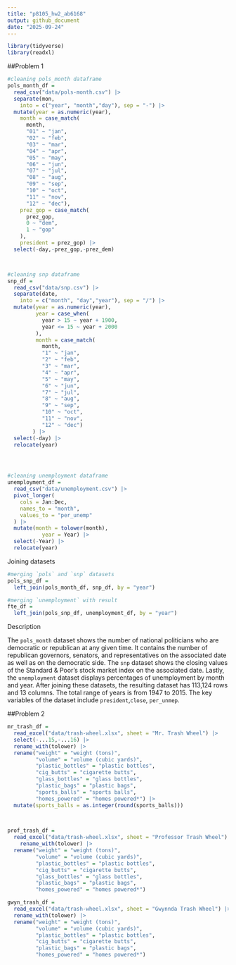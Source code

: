 ```yaml
---
title: "p8105_hw2_ab6168"
output: github_document
date: "2025-09-24"
---
```


```r
library(tidyverse)
library(readxl)
```


##Problem 1
```r
#cleaning pols_month dataframe
pols_month_df = 
  read_csv("data/pols-month.csv") |> 
  separate(mon,
    into = c("year", "month","day"), sep = "-") |> 
  mutate(year = as.numeric(year),
    month = case_match(
      month,
      "01" ~ "jan",
      "02" ~ "feb",
      "03" ~ "mar",
      "04" ~ "apr",
      "05" ~ "may",
      "06" ~ "jun",
      "07" ~ "jul",
      "08" ~ "aug",
      "09" ~ "sep",
      "10" ~ "oct",
      "11" ~ "nov",
      "12" ~ "dec"),
    prez_gop = case_match(
      prez_gop,
      0 ~ "dem",
      1 ~ "gop"
    ),
    president = prez_gop) |> 
  select(-day,-prez_gop,-prez_dem)



#cleaning snp dataframe
snp_df = 
  read_csv("data/snp.csv") |> 
  separate(date,
    into = c("month", "day","year"), sep = "/") |> 
  mutate(year = as.numeric(year),
         year = case_when(
           year > 15 ~ year + 1900,
           year <= 15 ~ year + 2000
         ),
         month = case_match(
           month,
           "1" ~ "jan",
           "2" ~ "feb",
           "3" ~ "mar",
           "4" ~ "apr",
           "5" ~ "may",
           "6" ~ "jun",
           "7" ~ "jul",
           "8" ~ "aug",
           "9" ~ "sep",
           "10" ~ "oct",
           "11" ~ "nov",
           "12" ~ "dec")
        ) |> 
  select(-day) |> 
  relocate(year)




#cleaning unemployment dataframe
unemployment_df = 
  read_csv("data/unemployment.csv") |> 
  pivot_longer(
    cols = Jan:Dec,
    names_to = "month",
    values_to = "per_unemp"
  ) |> 
  mutate(month = tolower(month), 
           year = Year) |> 
  select(-Year) |> 
  relocate(year)

```


Joining datasets

```r
#merging `pols` and `snp` datasets
pols_snp_df =
  left_join(pols_month_df, snp_df, by = "year") 

#merging `unemployment` with result
fte_df =
  left_join(pols_snp_df, unemployment_df, by = "year")
```

Description

The `pols_month` dataset shows the number of national politicians who are democratic or republican at any given time. It contains the number of republican governors, senators, and representatives on the associated date as well as on the democratic side. The `snp` dataset shows the closing values of the Standard & Poor's stock market index on the associated date. Lastly, the `unemployment` dataset displays percentages of unemployment by month and year. After joining these datasets, the resulting dataset has 113,124 rows and 13 columns. The total range of years is from 1947 to 2015. The key variables of the dataset include `president`,`close`, `per_unmep`.


##Problem 2


```r
mr_trash_df = 
  read_excel("data/trash-wheel.xlsx", sheet = "Mr. Trash Wheel") |> 
  select(-...15,-...16) |> 
  rename_with(tolower) |> 
  rename("weight" = "weight (tons)",
         "volume" = "volume (cubic yards)",
         "plastic_bottles" = "plastic bottles",
         "cig_butts" = "cigarette butts",
         "glass_bottles" = "glass bottles",
         "plastic_bags" = "plastic bags",
         "sports_balls" = "sports balls",
         "homes_powered" = "homes powered*") |> 
  mutate(sports_balls = as.integer(round(sports_balls)))
  


prof_trash_df = 
  read_excel("data/trash-wheel.xlsx", sheet = "Professor Trash Wheel") |>
    rename_with(tolower) |>
  rename("weight" = "weight (tons)",
         "volume" = "volume (cubic yards)",
         "plastic_bottles" = "plastic bottles",
         "cig_butts" = "cigarette butts",
         "glass_bottles" = "glass bottles",
         "plastic_bags" = "plastic bags",
         "homes_powered" = "homes powered*")

gwyn_trash_df =
  read_excel("data/trash-wheel.xlsx", sheet = "Gwynnda Trash Wheel") |> 
  rename_with(tolower) |> 
  rename("weight" = "weight (tons)",
         "volume" = "volume (cubic yards)",
         "plastic_bottles" = "plastic bottles",
         "cig_butts" = "cigarette butts",
         "plastic_bags" = "plastic bags",
         "homes_powered" = "homes powered*")

  

```








